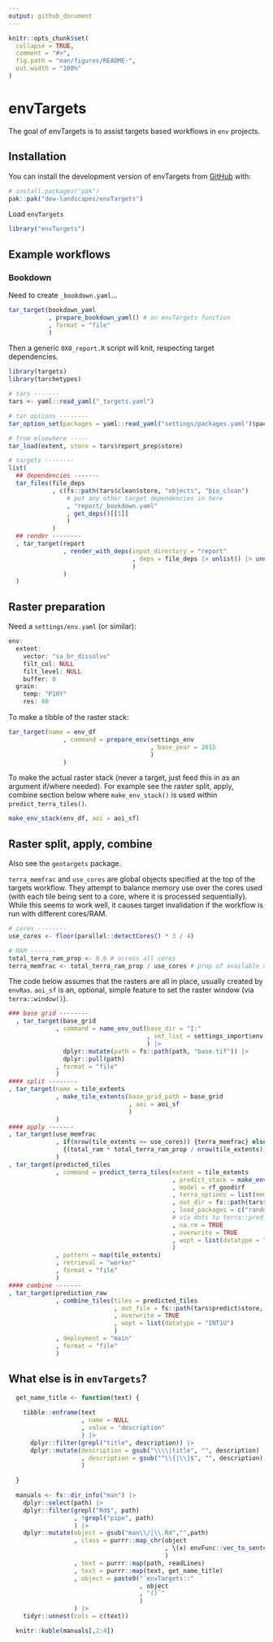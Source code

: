 ```yaml
---
output: github_document
---
```


<!-- README.md is generated from README.Rmd. Please edit that file -->

```r
knitr::opts_chunk$set(
  collapse = TRUE,
  comment = "#>",
  fig.path = "man/figures/README-",
  out.width = "100%"
)
```

# envTargets

<!-- badges: start -->
<!-- badges: end -->

The goal of envTargets is to assist targets based workflows in `env` projects.

## Installation

You can install the development version of envTargets from [GitHub](https://github.com/) with:

``` r
# install.packages("pak")
pak::pak("dew-landscapes/envTargets")
```
Load `envTargets`

```r
library("envTargets")
```

## Example workflows

### Bookdown

Need to create `_bookdown.yaml`...

```r

tar_target(bookdown_yaml
           , prepare_bookdown_yaml() # an envTargets function
           , format = "file"
           )

```

Then a generic `0X0_report.R` script will knit, respecting target dependencies.

```r

library(targets)
library(tarchetypes)

# tars -------
tars <- yaml::read_yaml("_targets.yaml")

# tar options --------
tar_option_set(packages = yaml::read_yaml("settings/packages.yaml")$packages)

# from elsewhere -----
tar_load(extent, store = tars$report_prep$store)

# targets --------
list(
  ## dependencies -------
  tar_files(file_deps
            , c(fs::path(tars$clean$store, "objects", "bio_clean")
                # put any other target dependencies in here
                , "report/_bookdown.yaml"
                , get_deps()[[1]]
                )
            )
  ## render --------
  , tar_target(report
               , render_with_deps(input_directory = "report"
                                  , deps = file_deps |> unlist() |> unname()
                                  )
               )
  )

```

## Raster preparation

Need a `settings/env.yaml` (or similar):

```r

env:
  extent:
    vector: "sa_br_dissolve"
    filt_col: NULL
    filt_level: NULL
    buffer: 0
  grain:
    temp: "P10Y"
    res: 90

```

To make a tibble of the raster stack:

```r

tar_target(name = env_df
               , command = prepare_env(settings_env
                                       , base_year = 2015
                                       )
               )

```

To make the actual raster stack (never a target, just feed this in as an argument if/where needed). For example see the
raster split, apply, combine section below where `make_env_stack()` is used within `predict_terra_tiles()`.

```r

make_env_stack(env_df, aoi = aoi_sf)

```

## Raster split, apply, combine

Also see the `geotargets` package.

`terra_memfrac` and `use_cores` are global objects specified at the top of the targets workflow. They attempt to balance memory use over the cores used (with each tile being sent to a core, where it is processed sequentially). While this seems to work well, it causes target invalidation if the workflow is run with different cores/RAM.

```r

# cores --------
use_cores <- floor(parallel::detectCores() * 3 / 4)

# RAM -------
total_terra_ram_prop <- 0.6 # across all cores
terra_memfrac <- total_terra_ram_prop / use_cores # prop of available memory allowed per core (or per tile)

```

The code below assumes that the rasters are all in place, usually created by `envRas`. `aoi_sf` is an, optional, simple feature to set the raster window (via `terra::window()`).

```r
### base grid --------
  , tar_target(base_grid
             , command = name_env_out(base_dir = "I:"
                                      , set_list = settings_import$env
                                      ) |>
               dplyr::mutate(path = fs::path(path, "base.tif")) |>
               dplyr::pull(path)
             , format = "file"
             )
#### split --------
, tar_target(name = tile_extents
             , make_tile_extents(base_grid_path = base_grid
                                 , aoi = aoi_sf
                                 )
             )
#### apply -------
, tar_target(use_memfrac
             , if(nrow(tile_extents >= use_cores)) {terra_memfrac} else
               {(total_ram * total_terra_ram_prop / nrow(tile_extents)) / total_ram}
             )
, tar_target(predicted_tiles
             , command = predict_terra_tiles(extent = tile_extents
                                             , predict_stack = make_env_stack(env_df, aoi_sf)
                                             , model = rf_good$rf
                                             , terra_options = list(memfrac = use_memfrac)
                                             , out_dir = fs::path(tars$predict$store, "tiles")
                                             , load_packages = c("randomForest")
                                             # via dots to terra::predict
                                             , na.rm = TRUE
                                             , overwrite = TRUE
                                             , wopt = list(datatype = "INT1U")
                                             )
             , pattern = map(tile_extents)
             , retrieval = "worker"
             , format = "file"
             )
#### combine -------
, tar_target(prediction_raw
             , combine_tiles(tiles = predicted_tiles
                             , out_file = fs::path(tars$predict$store, "ecosystems_raw.tif")
                             , overwrite = TRUE
                             , wopt = list(datatype = "INT1U")
                             )
             , deployment = "main"
             , format = "file"
             )

```


## What else is in `envTargets`?

```r

  get_name_title <- function(text) {
    
    tibble::enframe(text
                    , name = NULL
                    , value = "description"
                    ) |>
      dplyr::filter(grepl("title", description)) |>
      dplyr::mutate(description = gsub("\\\\|title", "", description)
                    , description = gsub("^\\{|\\}$", "", description)
                    )
    
  }

  manuals <- fs::dir_info("man") |>
    dplyr::select(path) |>
    dplyr::filter(grepl("Rd$", path)
                  , !grepl("pipe", path)
                  ) |>
    dplyr::mutate(object = gsub("man\\/|\\.Rd","",path)
                  , class = purrr::map_chr(object
                                           , \(x) envFunc::vec_to_sentence(class(get(x)))
                                           )
                  , text = purrr::map(path, readLines)
                  , text = purrr::map(text, get_name_title)
                  , object = paste0("`envTargets::"
                                    , object
                                    , "()`"
                                    )
                  ) |>
    tidyr::unnest(cols = c(text))

  knitr::kable(manuals[,2:4])

```

